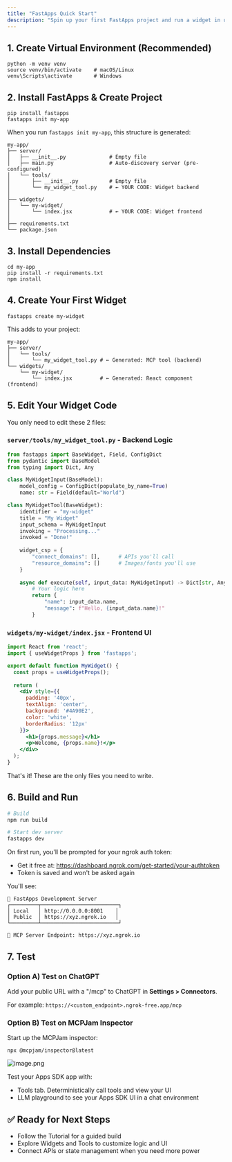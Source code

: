 ```yaml
---
title: "FastApps Quick Start"
description: "Spin up your first FastApps project and run a widget in under five minutes."
---
```


## **1. Create Virtual Environment (Recommended)**

```
python -m venv venv
source venv/bin/activate    # macOS/Linux
venv\Scripts\activate       # Windows
```

## **2. Install FastApps & Create Project**

```
pip install fastapps
fastapps init my-app
```

When you run `fastapps init my-app`, this structure is generated:

```
my-app/
├── server/
│   ├── __init__.py              # Empty file
│   ├── main.py                  # Auto-discovery server (pre-configured)
│   └── tools/
│       ├── __init__.py          # Empty file
│       └── my_widget_tool.py    # ← YOUR CODE: Widget backend
│
├── widgets/
│   └── my-widget/
│       └── index.jsx            # ← YOUR CODE: Widget frontend
│
├── requirements.txt
└── package.json
```

## **3. Install Dependencies**

```
cd my-app
pip install -r requirements.txt
npm install
```

## **4. Create Your First Widget**

```
fastapps create my-widget
```

This adds to your project:

```
my-app/
├── server/
│   └── tools/
│       └── my_widget_tool.py # ← Generated: MCP tool (backend)
└── widgets/
    └── my-widget/
        └── index.jsx         # ← Generated: React component (frontend)
```

## 5. Edit Your Widget Code

You only need to edit these 2 files:

### `server/tools/my_widget_tool.py` - Backend Logic

```python
from fastapps import BaseWidget, Field, ConfigDict
from pydantic import BaseModel
from typing import Dict, Any

class MyWidgetInput(BaseModel):
    model_config = ConfigDict(populate_by_name=True)
    name: str = Field(default="World")

class MyWidgetTool(BaseWidget):
    identifier = "my-widget"
    title = "My Widget"
    input_schema = MyWidgetInput
    invoking = "Processing..."
    invoked = "Done!"
    
    widget_csp = {
        "connect_domains": [],      # APIs you'll call
        "resource_domains": []      # Images/fonts you'll use
    }
    
    async def execute(self, input_data: MyWidgetInput) -> Dict[str, Any]:
        # Your logic here
        return {
            "name": input_data.name,
            "message": f"Hello, {input_data.name}!"
        }
```

### `widgets/my-widget/index.jsx` - Frontend UI

```jsx
import React from 'react';
import { useWidgetProps } from 'fastapps';

export default function MyWidget() {
  const props = useWidgetProps();
  
  return (
    <div style={{
      padding: '40px',
      textAlign: 'center',
      background: '#4A90E2',
      color: 'white',
      borderRadius: '12px'
    }}>
      <h1>{props.message}</h1>
      <p>Welcome, {props.name}!</p>
    </div>
  );
}
```

That's it! These are the only files you need to write.

## 6. Build and Run

```bash
# Build
npm run build

# Start dev server
fastapps dev
```

On first run, you'll be prompted for your ngrok auth token:

- Get it free at: [<u>https://dashboard.ngrok.com/get-started/your-authtoken</u>](https://dashboard.ngrok.com/get-started/your-authtoken)
- Token is saved and won't be asked again

You'll see:

```
🚀 FastApps Development Server
┌─────────┬─────────────────────────┐
│ Local   │ http://0.0.0.0:8001    │
│ Public  │ https://xyz.ngrok.io   │
└─────────┴─────────────────────────┘

📡 MCP Server Endpoint: https://xyz.ngrok.io
```

## 7. Test

### Option A) Test on ChatGPT

Add your public URL with a "/mcp" to ChatGPT in **Settings \> Connectors**.

For example: `https://<custom_endpoint>.ngrok-free.app/mcp`

### Option B) Test on MCPJam Inspector

Start up the MCPJam inspector:

```
npx @mcpjam/inspector@latest
```

![image.png](/images/image.png)

Test your Apps SDK app with:

- Tools tab. Deterministically call tools and view your UI
- LLM playground to see your Apps SDK UI in a chat environment

## ✅ Ready for Next Steps

- Follow the Tutorial for a guided build
- Explore Widgets and Tools to customize logic and UI
- Connect APIs or state management when you need more power